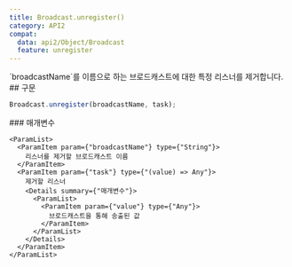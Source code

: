 ```yaml
---
title: Broadcast.unregister()
category: API2
compat:
  data: api2/Object/Broadcast
  feature: unregister
---
```


<Section>
  `broadcastName`를 이름으로 하는 브로드캐스트에 대한 특정 리스너를 제거합니다.
</Section>
<Section>
  ## 구문

  ~~~js
  Broadcast.unregister(broadcastName, task);
  ~~~

  <Section>
    ### 매개변수

    <ParamList>
      <ParamItem param={"broadcastName"} type={"String"}>
        리스너를 제거할 브로드캐스트 이름
      </ParamItem>
      <ParamItem param={"task"} type={"(value) => Any"}>
        제거할 리스너
        <Details summary={"매개변수"}>
          <ParamList>
            <ParamItem param={"value"} type={"Any"}>
              브로드캐스트을 통해 송출된 값
            </ParamItem>
          </ParamList>
        </Details>
      </ParamItem>
    </ParamList>
  </Section>
</Section>